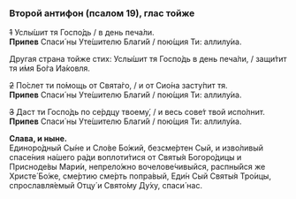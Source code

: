 ### Второй антифон (псалом 19), глас тойже

~~1~~ Услы́шит тя Госпо́дь / в день печа́ли.  
**Припев** Спаси́ ны Уте́шителю Благи́й / пою́щия Ти: аллилу́иа.

Другая страна тойже стих: Услы́шит тя Госпо́дь в день печа́ли, / защи́тит тя и́мя Бо́га Иа́ковля.

~~2~~ По́слет ти по́мощь от Свята́го, / и от Сио́на засту́пит тя.  
**Припев** Спаси́ ны Уте́шителю Благи́й / пою́щия Ти: аллилу́иа.

~~3~~ Даст ти Госпо́дь по се́рдцу твоему́, / и весь сове́т твой испо́лнит.  
**Припев** Спаси́ ны Уте́шителю Благи́й / пою́щия Ти: аллилу́иа.

**Слава, и ныне.**  
Единоро́дный Сы́не и Сло́ве Бо́жий, безсме́ртен Сый,
и изво́ливый спасе́ния на́шего ра́ди воплоти́тися
от Святы́я Богоро́дицы и Присноде́вы Мари́и,
непрело́жно вочелове́чивыйся,
распны́йся же Христе́ Бо́же, сме́ртию сме́рть попра́вый,
Еди́н Сый Святы́я Тро́ицы,
спрославля́емый Отцу́ и Свято́му Ду́ху, спаси́ нас.
